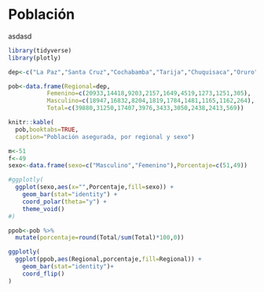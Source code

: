 
# Población

asdasd
```r
library(tidyverse)
library(plotly)
```

```r
dep<-c("La Paz","Santa Cruz","Cochabamba","Tarija","Chuquisaca","Oruro","Potosí","Beni","Pando")

```

```r
pob<-data.frame(Regional=dep,
           Femenino=c(20933,14418,9203,2157,1649,4519,1273,1251,305),
           Masculino=c(18947,16832,8204,1819,1784,1481,1165,1162,264),
           Total=c(39880,31250,17407,3976,3433,3050,2438,2413,569)) 
```

```r
knitr::kable(
  pob,booktabs=TRUE,
  caption="Población asegurada, por regional y sexo")
```


```r
m<-51
f<-49
sexo<-data.frame(sexo=c("Masculino","Femenino"),Porcentaje=c(51,49))

```

```r
#ggplotly(
  ggplot(sexo,aes(x="",Porcentaje,fill=sexo)) +
    geom_bar(stat="identity") +
    coord_polar(theta="y") +
    theme_void()
#)
```


```r
ppob<-pob %>% 
  mutate(porcentaje=round(Total/sum(Total)*100,0))
```

```r
ggplotly(
  ggplot(ppob,aes(Regional,porcentaje,fill=Regional)) +
    geom_bar(stat="identity")+
    coord_flip()
)
```


